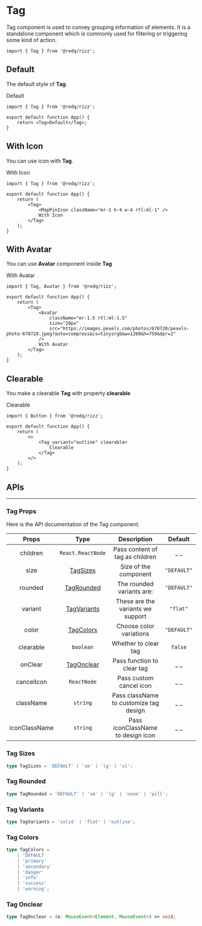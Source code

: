 
# Tag

Tag component is used to convey grouping information of elements. It is a standalone component which is commonly used for filtering or triggering some kind of action.

```tsx
import { Tag } from '@redq/rizz';
```

<div className="mb-28" />

## Default

The default style of **Tag**.

<Paper>
	<Tag>Default</Tag>
</Paper>

```tsx
import { Tag } from '@redq/rizz';

export default function App() {
	return <Tag>Default</Tag>;
}
```

<div className="mb-16" />

## With Icon

You can use icon with **Tag**.

<Paper>
	<Tag>
		<MapPinIcon className="mr-1 h-4 w-4 rtl:ml-1" />
		With Icon
	</Tag>
</Paper>

```tsx
import { Tag } from '@redq/rizz';

export default function App() {
	return (
		<Tag>
			<MapPinIcon className="mr-1 h-4 w-4 rtl:ml-1" />
			With Icon
		</Tag>
	);
}
```

<div className="mb-16" />

## With Avatar

You can use **Avatar** component inside **Tag**

<Paper>
	<Tag>
		<Avatar
			className="mr-1.5 rtl:ml-1.5"
			size="20px"
			src="https://images.pexels.com/photos/670720/pexels-photo-670720.jpeg?auto=compress&cs=tinysrgb&w=1260&h=750&dpr=2"
		/>
		With Avatar
	</Tag>
</Paper>

```tsx
import { Tag, Avatar } from '@redq/rizz';

export default function App() {
	return (
		<Tag>
			<Avatar
				className="mr-1.5 rtl:ml-1.5"
				size="20px"
				src="https://images.pexels.com/photos/670720/pexels-photo-670720.jpeg?auto=compress&cs=tinysrgb&w=1260&h=750&dpr=2"
			/>
			With Avatar
		</Tag>
	);
}
```

<div className="mb-16" />

## Clearable

You make a clearable **Tag** with property **clearable**

<Paper>
	<Tag variant="outline" clearable>
		Clearable
	</Tag>
</Paper>

```tsx
import { Button } from '@redq/rizz';

export default function App() {
	return (
		<>
			<Tag variant="outline" clearable>
				Clearable
			</Tag>
		</>
	);
}
```

<div className="mb-20" />

## APIs

<hr />

<div className="mb-10" />

### Tag Props

Here is the API documentation of the Tag component.

|     Props     |             Type             |              Description               |   Default   |
| :-----------: | :--------------------------: | :------------------------------------: | :---------: |
|   children    |      `React.ReactNode`       |    Pass content of tag as children     |    \_ \_    |
|     size      |    [TagSizes](#tag-sizes)    |         Size of the component          | `"DEFAULT"` |
|    rounded    |  [TagRounded](#tag-rounded)  |       The rounded variants are:        | `"DEFAULT"` |
|    variant    | [TagVariants](#tag-variants) |   These are the variants we support    |  `"flat"`   |
|     color     |   [TagColors](#tag-colors)   |        Choose color variations         | `"DEFAULT"` |
|   clearable   |          `boolean`           |          Whether to clear tag          |   `false`   |
|    onClear    |  [TagOnclear](#tag-onclear)  |       Pass function to clear tag       |    \_ \_    |
|  cancelIcon   |         `ReactNode`          |        Pass custom cancel icon         |    \_ \_    |
|   className   |           `string`           | Pass className to customize tag design |    \_ \_    |
| iconClassName |           `string`           |   Pass iconClassName to design icon    |    \_ \_    |

<div className="mb-10" />

### Tag Sizes

```ts
type TagSizes = 'DEFAULT' | 'sm' | 'lg' | 'xl';
```

<div className="mb-10" />

### Tag Rounded

```ts
type TagRounded = 'DEFAULT' | 'sm' | 'lg' | 'none' | 'pill';
```

<div className="mb-10" />

### Tag Variants

```ts
type TagVariants = 'solid' | 'flat' | 'outline';
```

<div className="mb-10" />

### Tag Colors

```ts
type TagColors =
	| 'DEFAULT'
	| 'primary'
	| 'secondary'
	| 'danger'
	| 'info'
	| 'success'
	| 'warning';
```

<div className="mb-10" />

### Tag Onclear

```ts
type TagOnclear = (e: MouseEvent<Element, MouseEvent>) => void;
```

